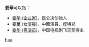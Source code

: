 '''姜華'''可以指：
* [[姜华_(企业家)|姜华 (企业家)]]，昆仑决创始人
* [[姜華_(女演員)|姜華 (女演員)]]，中國演員、模特兒
* [[姜华_(男演员)|姜华 (男演员)]]，中国电视剧飞天奖得主


{{disambig}}

[[Category:二字姜姓人名消歧义|hua]]